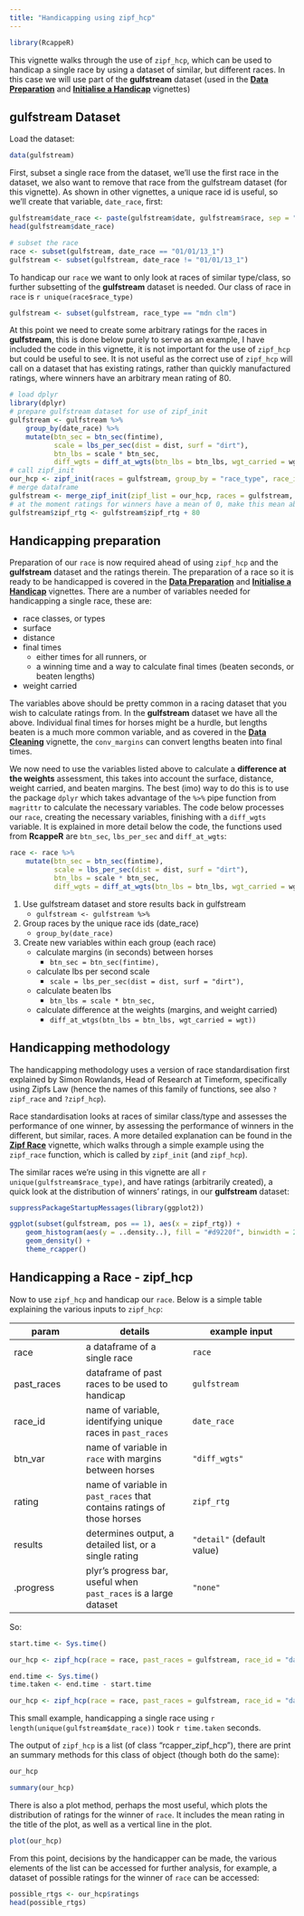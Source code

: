 ```yaml
---
title: "Handicapping using zipf_hcp"
---
```


```r
library(RcappeR)
```

This vignette walks through the use of `zipf_hcp`, which can be used to handicap a single race by using a dataset of similar, but different races.  In this case we will use part of the **gulfstream** dataset (used in the [**Data Preparation**](data_preparation.html) and [**Initialise a Handicap**](initialise_handicap.html) vignettes)

## gulfstream Dataset

Load the dataset:
```r
data(gulfstream)
```

First, subset a single race from the dataset, we'll use the first race in the dataset, we also want to remove that race from the gulfstream dataset (for this vignette).  As shown in other vignettes, a unique race id is useful, so we'll create that variable, `date_race`, first:

```r
gulfstream$date_race <- paste(gulfstream$date, gulfstream$race, sep = "_")
head(gulfstream$date_race)

# subset the race
race <- subset(gulfstream, date_race == "01/01/13_1")
gulfstream <- subset(gulfstream, date_race != "01/01/13_1")
```

To handicap our `race` we want to only look at races of similar type/class, so further subsetting of the **gulfstream** dataset is needed.  Our class of race in `race` is `r unique(race$race_type)`

```r
gulfstream <- subset(gulfstream, race_type == "mdn clm")
```

At this point we need to create some arbitrary ratings for the races in **gulfstream**, this is done below purely to serve as an example, I have included the code in this vignette, it is not important for the use of `zipf_hcp` but could be useful to see.  It is not useful as the correct use of `zipf_hcp` will call on a dataset that has existing ratings, rather than quickly manufactured ratings, where winners have an arbitrary mean rating of 80.

```r
# load dplyr
library(dplyr)
# prepare gulfstream dataset for use of zipf_init
gulfstream <- gulfstream %>%
    group_by(date_race) %>%
    mutate(btn_sec = btn_sec(fintime),
           scale = lbs_per_sec(dist = dist, surf = "dirt"),
           btn_lbs = scale * btn_sec,
           diff_wgts = diff_at_wgts(btn_lbs = btn_lbs, wgt_carried = wgt))
# call zipf_init
our_hcp <- zipf_init(races = gulfstream, group_by = "race_type", race_id = "date_race", btn_var = "diff_wgts")
# merge dataframe
gulfstream <- merge_zipf_init(zipf_list = our_hcp, races = gulfstream, btn_var = "diff_wgts")
# at the moment ratings for winners have a mean of 0, make this mean about 80 by simply adding 80 to zipf_rtg variable
gulfstream$zipf_rtg <- gulfstream$zipf_rtg + 80
```

## Handicapping preparation

Preparation of our `race` is now required ahead of using `zipf_hcp` and the **gulfstream** dataset and the ratings therein.  The preparation of a race so it is ready to be handicapped is covered in the [**Data Preparation**](data_preparation.html) and [**Initialise a Handicap**](initialise_handicap.html) vignettes.  There are a number of variables needed for handicapping a single race, these are:

* race classes, or types
* surface
* distance
* final times
    + either times for all runners, or
    + a winning time and a way to calculate final times (beaten seconds, or beaten lengths)
* weight carried

The variables above should be pretty common in a racing dataset that you wish to calculate ratings from.  In the **gulfstream** dataset we have all the above.  Individual final times for horses might be a hurdle, but lengths beaten is a much more common variable, and as covered in the [**Data Cleaning**](data_cleaning.html) vignette, the `conv_margins` can convert lengths beaten into final times.

We now need to use the variables listed above to calculate a **difference at the weights** assessment, this takes into account the surface, distance, weight carried, and beaten margins.  The best (imo) way to do this is to use the package `dplyr` which takes advantage of the `%>%` pipe function from `magrittr` to calculate the necessary variables.  The code below processes our `race`, creating the necessary variables, finishing with a `diff_wgts` variable.  It is explained in more detail below the code, the functions used from **RcappeR** are `btn_sec`, `lbs_per_sec` and `diff_at_wgts`:

```r
race <- race %>%
    mutate(btn_sec = btn_sec(fintime),
           scale = lbs_per_sec(dist = dist, surf = "dirt"),
           btn_lbs = scale * btn_sec,
           diff_wgts = diff_at_wgts(btn_lbs = btn_lbs, wgt_carried = wgt))
```

1. Use gulfstream dataset and store results back in gulfstream
    + `gulfstream <- gulfstream %>%`
2. Group races by the unique race ids (date_race)
    + `group_by(date_race)`
3. Create new variables within each group (each race)
    + calculate margins (in seconds) between horses
        + `btn_sec = btn_sec(fintime),`
    + calculate lbs per second scale
        + `scale = lbs_per_sec(dist = dist, surf = "dirt"),`
    + calculate beaten lbs
        + `btn_lbs = scale * btn_sec,`
    + calculate difference at the weights (margins, and weight carried)
        + `diff_at_wtgs(btn_lbs = btn_lbs, wgt_carried = wgt))`
        
## Handicapping methodology

The handicapping methodology uses a version of race standardisation first explained by Simon Rowlands, Head of Research at Timeform, specifically using Zipfs Law (hence the names of this family of functions, see also `?zipf_race` and `?zipf_hcp`).

Race standardisation looks at races of similar class/type and assesses the performance of one winner, by assessing the performance of winners in the different, but similar, races.  A more detailed explanation can be found in the [**Zipf Race**](zipf_race.html) vignette, which walks through a simple example using the `zipf_race` function, which is called by `zipf_init` (and `zipf_hcp`).

The similar races we're using in this vignette are all `r unique(gulfstream$race_type)`, and have ratings (arbitrarily created), a quick look at the distribution of winners' ratings, in our **gulfstream** dataset:

```r
suppressPackageStartupMessages(library(ggplot2))

ggplot(subset(gulfstream, pos == 1), aes(x = zipf_rtg)) + 
    geom_histogram(aes(y = ..density..), fill = "#d9220f", binwidth = 2, color = "#fcfcfc") +
    geom_density() +
    theme_rcapper()
```

## Handicapping a Race - zipf_hcp

Now to use `zipf_hcp` and handicap our `race`.  Below is a simple table explaining the various inputs to `zipf_hcp`:

param | details | example input
------|---------|---------
race | a dataframe of a single race | `race`
past\_races | dataframe of past races to be used to handicap | `gulfstream`
race\_id | name of variable, identifying unique races in `past_races` | `date_race`
btn\_var | name of variable in `race` with margins between horses | `"diff_wgts"`
rating | name of variable in `past_races` that contains ratings of those horses | `zipf_rtg`
results | determines output, a detailed list, or a single rating | `"detail"` (default value)
.progress | plyr's progress bar, useful when `past_races` is a large dataset | `"none"`

So:
```r
start.time <- Sys.time()

our_hcp <- zipf_hcp(race = race, past_races = gulfstream, race_id = "date_race", btn_var = "diff_wgts", rating = "zipf_rtg")

end.time <- Sys.time()
time.taken <- end.time - start.time
```
```r
our_hcp <- zipf_hcp(race = race, past_races = gulfstream, race_id = "date_race", btn_var = "diff_wgts", rating = "zipf_rtg", .progress = "text")
```

This small example, handicapping a single race using `r length(unique(gulfstream$date_race))` took `r time.taken` seconds.

The output of `zipf_hcp` is a list (of class "rcapper\_zipf\_hcp"), there are print an summary methods for this class of object (though both do the same):

```r
our_hcp

summary(our_hcp)
```

There is also a plot method, perhaps the most useful, which plots the distribution of ratings for the winner of `race`.  It includes the mean rating in the title of the plot, as well as a vertical line in the plot.

```r
plot(our_hcp)
```

From this point, decisions by the handicapper can be made, the various elements of the list can be accessed for further analysis, for example, a dataset of possible ratings for the winner of `race` can be accessed:

```r
possible_rtgs <- our_hcp$ratings
head(possible_rtgs)
```
